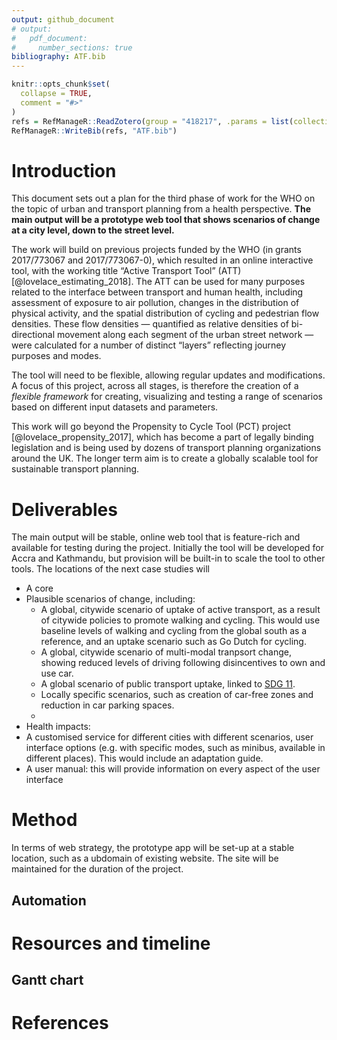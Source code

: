 ```yaml
---
output: github_document
# output:
#   pdf_document:
#     number_sections: true
bibliography: ATF.bib
---
```


<!-- README.md is generated from README.Rmd. Please edit that file -->

```r
knitr::opts_chunk$set(
  collapse = TRUE,
  comment = "#>"
)
refs = RefManageR::ReadZotero(group = "418217", .params = list(collection = "TJEQMXJR", limit = 100))
RefManageR::WriteBib(refs, "ATF.bib")
```

# Introduction

This document sets out a plan for the third phase of work for the WHO on the topic of urban and transport planning from a health perspective.
**The main output will be a prototype web tool that shows scenarios of change at a city level, down to the street level.**

The work will build on previous projects funded by the WHO (in grants 2017/773067 and 2017/773067-0), which resulted in  an online interactive tool, with the working title "Active Transport Tool" (ATT)  [@lovelace_estimating_2018].
The ATT can be used for many purposes related to the interface between transport and human health, including assessment of exposure to air pollution, changes in the distribution of physical activity, and the spatial distribution of cycling and pedestrian flow densities.
These flow densities --- quantified as relative densities of bi-directional movement along each segment of the urban street network --- were calculated for a number of distinct "layers" reflecting journey purposes and modes.

The tool will need to be flexible, allowing regular updates and modifications.
A focus of this project, across all stages, is therefore the creation of a *flexible framework* for creating, visualizing and testing a range of scenarios based on different input datasets and parameters.

This work will go beyond the Propensity to Cycle Tool (PCT) project [@lovelace_propensity_2017], which has become a part of legally binding legislation and is being used by dozens of transport planning organizations around the UK.
The longer term aim is to create a globally scalable tool for sustainable transport planning.


<!-- Phase 1  -->

<!-- Phase 2 ... -->

<!-- Phase 3 will provide a fully publicly available prototype. -->
<!-- A new domain will be set-up to all the public to use it. -->
<!-- One suggestion: have a password-protected site while it is not stable. -->


<!-- ## Aim and objectives -->

<!-- The aim of this third phase is to extend the work done in Phases 1 and 2 to other cities and include more features. -->

<!-- The objectives are  -->

<!-- -  -->
<!-- -  -->
<!-- - Create a prototype version for end users for a sample of  -->

# Deliverables

The main output will be stable, online web tool that is feature-rich and available for testing during the project.
Initially the tool will be developed for Accra and Kathmandu, but provision will be built-in to scale the tool to other tools.
The locations of the next case studies will 

<!-- Completion of health impact analysis in the scenarios of change, including based on the VSL methodology. This can build on WHO work Andreas Santos -->

- A core
- Plausible scenarios of change, including:
  - A global, citywide scenario of uptake of active transport, as a result of citywide policies to promote walking and cycling. This would use baseline levels of walking and cycling from the global south as a reference, and an uptake scenario such as Go Dutch for cycling.
  - A global, citywide scenario of multi-modal tranpsort change, showing reduced levels of driving following disincentives to own and use car.
  - A global scenario of public transport uptake, linked to [SDG 11](https://sustainabledevelopment.un.org/sdg11).
  - Locally specific scenarios, such as creation of car-free zones and reduction in car parking spaces.
  - 
- Health impacts: 
- A customised service for different cities with different scenarios, user interface options (e.g. with specific modes, such as minibus, available in different places). This would include an adaptation guide.
- A user manual: this will provide information on every aspect of the user interface

# Method

In terms of web strategy, the prototype app will be set-up at a stable location, such as a ubdomain of existing website.
The site will be maintained for the duration of the project.

## Automation

# Resources and timeline


## Gantt chart


# References
